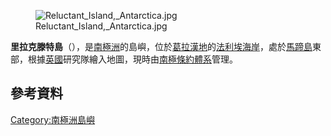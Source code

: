 [[Image:Reluctant_Island,_Antarctica.jpg|thumb]]

{{coord|67|50|S|67|5|W|display=title}}

'''里拉克滕特島'''（{{lang-en|Reluctant Island}}），是[[南極洲|南極洲]]的島嶼，位於[[葛拉漢地|葛拉漢地]]的[[法利埃海岸|法利埃海岸]]，處於[[馬蹄島|馬蹄島]]東部，根據[[英國|英國]]研究隊繪入地圖，現時由[[南極條約體系|南極條約體系]]管理。

==參考資料==
{{usgs-gazetteer}}

{{DEFAULTSORT:Reluctant Island}}
[[Category:南極洲島嶼|Category:南極洲島嶼]]


{{FallièresCoast-geo-stub}}
